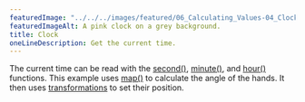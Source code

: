 ---
featuredImage: "../../../images/featured/06_Calculating_Values-04_Clock-thumbnail.png"
featuredImageAlt: A pink clock on a grey background.
title: Clock
oneLineDescription: Get the current time.
---

The current time can be read with the
<a href="/reference/p5/second/" target="_blank">second()</a>,
<a href="/reference/p5/minute/" target="_blank">minute()</a>,
and <a href="/reference/p5/minute/" target="_blank">hour()</a>
functions. This example uses
<a href="/reference/p5/map/" target="_blank">map()</a>
to calculate the angle of the hands. It then uses
<a href="/reference/#Transform/" target="_blank">transformations</a>
to set their position.